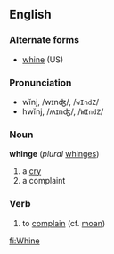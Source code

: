 ==English==
===Alternate forms===
* [[whine]] (US)

===Pronunciation===
*wĭnj, /wɪnʤ/, /<tt>wIndZ</tt>/
*hwĭnj, /ʍɪnʤ/, /<tt>WIndZ</tt>/

=== Noun ===
'''whinge''' (''plural'' [[whinges]])
#a [[cry]]
#a complaint


=== Verb ===
{{en-infl-reg-other-e|whing|e}}

# to [[complain]] (cf. [[moan]])

[[fi:Whine]]